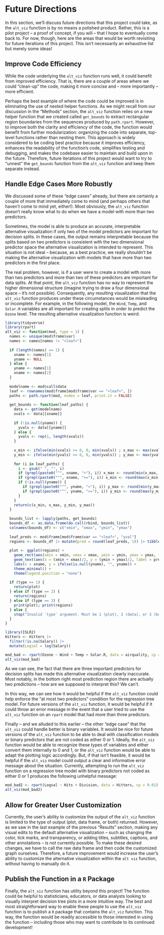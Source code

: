 # Future Directions

In this section, we'll discuss future directions that this project could take, as the `alt_viz` function is by no means a polished product. Rather, this is a pilot project -- a proof of concept, if you will -- that I hope to eventually come back to. For now, though, here are the areas that would be worth revisiting for future iterations of this project. This isn't necessarily an exhaustive list but merely some ideas!

## Improve Code Efficiency

While the code underlying the `alt_viz` function runs well, it could benefit from improved efficiency. That is, there are a couple of areas where we could "clean-up" the code, making it more concise and -- more importantly -- more efficient. 

Perhaps the best example of where the code could be improved is in eliminating the use of nested helper functions. As we might recall from our discussion in the “Methods” section, the `alt_viz` function relies on a new helper function that we created called `get_bounds` to extract rectangular region boundaries from the sequences produced by `path.rpart`. However, to improve both the clarity and efficiency of the code, the function would benefit from further modularization: organizing the code into separate, top-level functions rather than nesting them. This approach is widely considered to be coding best practice because it improves efficiency, enhances the readability of the function’s code, simplifies testing and debugging, and makes the codebase easier to maintain and build upon in the future. Therefore, future iterations of this project would want to try to "unnest" the `get_bounds` function from the `alt_viz` function and keep them separate instead.

## Handle Edge Cases More Robustly

We discussed some of these "edge cases" already, but there are certainly a couple of more that immediately come to mind (and perhaps others that haven't come to mind yet, either!). Most obviously, the `alt_viz` function doesn't really know what to do when we have a model with more than two predictors.

Sometimes, the model is able to produce an accurate, interpretable alternative visualization if only two of the model predictors are important for decision splits. In these cases, the output remains interpretable because the splits based on two predictors is consistent with the two dimensional predictor space the alternative visualization is intended to represent. This situation is not ideal -- because, as a best practice, we really shouldn't be making the alternative visualization with models that have more than two predictors in the first place.

The real problem, however, is if a user were to create a model with more than two predictors and more than two of these predictors are important for data splits. At that point, the `alt_viz` function has no way to represent the higher dimensional structure (imagine trying to draw a four dimensional space -- it's not possible). Consequently, any resulting visualization that the `alt_viz` function produces under these circumstances would be misleading or incomplete. For example, in the following model, the `Wind`, `Temp`, and `Solar.R` variables are all important for creating splits in order to predict the `Ozone` level. The resulting alternative visualization function is weird.

```r
library(tidyverse)
library(rpart)
alt_viz <- function(mod, type = 1) {
  names <- unique(mod$frame$var)
  names <- names[names != "<leaf>"]
  
  if (length(names) == 1) {
    xname <- names[1]
    yname <- NULL
  } else {
    yname <- names[1]
    xname <- names[2]
  }
  
  modelname <- mod$call$data
  leaf <- rownames(mod$frame[mod$frame$var == "<leaf>", ])
  paths <- path.rpart(mod, nodes = leaf, print.it = FALSE)
  
  get_bounds <- function(leaf_paths) {
    data <- get(modelname)
    xvals <- data[[xname]]
    
    if (!is.null(yname)) {
      yvals <- data[[yname]]
    } else {
      yvals <- rep(1, length(xvals))
    }
    
    x_min <- ifelse(min(xvals) >= 0, 0, min(xvals)) ; x_max <- max(xvals)
    y_min <- ifelse(min(yvals) >= 0, 0, min(yvals)) ; y_max <- max(yvals)
    
    for (i in leaf_paths) {
      i <- gsub(" ", "", i)
      if (grepl(paste0("^", xname, "<"), i)) x_max <- round(min(x_max, as.numeric(sub(paste0(xname, "<"), "", i))), 1)
      if (grepl(paste0("^", xname, ">="), i)) x_min <- round(max(x_min, as.numeric(sub(paste0(xname, ">="), "", i))), 1)
      if (!is.null(yname)) {
        if (grepl(paste0("^", yname, "<"), i)) y_max <- round(min(y_max, as.numeric(sub(paste0(yname, "<"), "", i))), 1)
        if (grepl(paste0("^", yname, ">="), i)) y_min <- round(max(y_min, as.numeric(sub(paste0(yname, ">="), "", i))), 1)
      }
    }
    return(c(x_min, x_max, y_min, y_max))
  }
  
  bounds_list <- lapply(paths, get_bounds)
  bounds_df <- as.data.frame(do.call(rbind, bounds_list))
  colnames(bounds_df) <- c("xmin", "xmax", "ymin", "ymax")
  
  leaf_preds <- mod$frame[mod$frame$var == "<leaf>", "yval"]
  regions <- bounds_df |> mutate(pred = round(leaf_preds, 1)) |> tibble()
  
  plot <- ggplot(regions) +
    geom_rect(aes(xmin = xmin, xmax = xmax, ymin = ymin, ymax = ymax, fill = pred), color = "black", alpha = 0.5) +
    geom_text(aes(x = (xmin + xmax)/2, y = (ymin + ymax)/2, label = pred), size = 3.5) +
    labs(x = xname, y = ifelse(is.null(yname), "", yname)) +
    theme_minimal() +
    theme(legend.position = "none")
  
  if (type == 1) {
    return(plot)
  } else if (type == 2) {
    return(regions)
  } else if (type == 3) {
    print(plot); print(regions)
  } else {
    stop("Invalid `type` argument. Must be 1 (plot), 2 (data), or 3 (both).")
  }
}
```

```r
library(ISLR2)
Hitters <- Hitters |>
  filter(!is.na(Salary)) |>
  mutate(Logsal = log(Salary))
```

```r
mod_bad <- rpart(Ozone ~ Wind + Temp + Solar.R, data = airquality, cp = 0.01)
alt_viz(mod_bad)
```

As we can see, the fact that there are three important predictors for decision splits has made this alternative visualization clearly inaccurate. Most notably, in the bottom right most prediction region there are actually two predictions -- how are we supposed to interpret this? We can't.

In this way, we can see how it would be helpful if the `alt_viz` function could help enforce the "at most two predictors" condition for the regression tree model. For future versions of the `alt_viz` function, it would be helpful if it could throw an error message in the event that a user tried to use the `alt_viz` function on an `rpart` model that had more than three predictors.

Finally -- and we alluded to this earlier -- the other "edge case" that the `alt_viz` could handle better is binary variables. It would be nice for future versions of the `alt_viz` function to be able to deal with classification models or binary predictors that are not coded as either 0 or 1. Ideally, the `alt_viz` function would be able to recognize these types of variables and either convert them internally to 0 and 1, or the `alt_viz` function would be able to adapt the plotting logic accordingly. But, if that isn't feasible, it would be helpful if the `alt_viz` model could output a clear and informative error message about the situation. Currently, attempting to run the `alt_viz` function on a regression tree model with binary predictors not coded as either 0 or 1 produces the following unhelpful message:

```r
mod_bad2 <- rpart(Logsal ~ Hits + Division, data = Hitters, cp = 0.01)
alt_viz(mod_bad2)
```

## Allow for Greater User Customization

Currently, the user's ability to customize the output of the `alt_viz` function is limited to the type of output (plot, data frame, or both) returned. However, as we saw in the last example of the previous "Results" section, making any visual edits to the default alternative visualization -- such as changing the color, tick marks, and transparency, or adding titles, subtitles, captions, and other annotations -- is not currently possible. To make these desired changes, we have to call the raw data frame and then code the customized graph ourselves. Therefore, a future improvement would increase the user's ability to customize the alternative visualization within the `alt viz` function, without having to manually do it.

## Publish the Function in a `R` Package

Finally, the `alt_viz` function has utility beyond this project! The function could be helpful to statisticians, educators, or data analysts looking to visually interpret decision tree plots in a more intuitive way. The best and most straightforward way to enable these people to use the `alt_viz` function is to publish a `R` package that contains the `alt_viz` function. This way, the function would be readily accessible to those interested in using the function -- including those who may want to contribute to its continued development!
